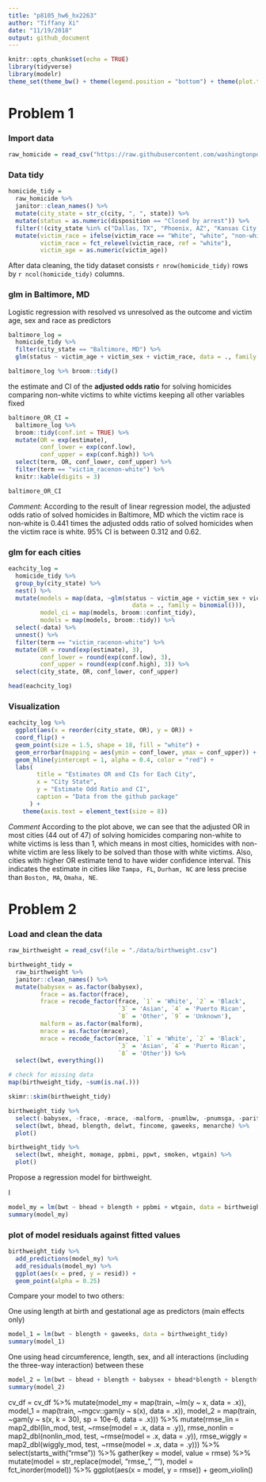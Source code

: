 ```yaml
---
title: "p8105_hw6_hx2263"
author: "Tiffany Xi"
date: "11/19/2018"
output: github_document
---
```


```r
knitr::opts_chunk$set(echo = TRUE)
library(tidyverse)
library(modelr)
theme_set(theme_bw() + theme(legend.position = "bottom") + theme(plot.title = element_text(hjust = 0.5)))
```

# Problem 1

### Import data

```r
raw_homicide = read_csv("https://raw.githubusercontent.com/washingtonpost/data-homicides/master/homicide-data.csv")
```

### Data tidy

```r
homicide_tidy = 
  raw_homicide %>% 
  janitor::clean_names() %>%
  mutate(city_state = str_c(city, ", ", state)) %>% 
  mutate(status = as.numeric(disposition == "Closed by arrest")) %>% 
  filter(!(city_state %in% c("Dallas, TX", "Phoenix, AZ", "Kansas City, MO", "Tulsa, AL"))) %>%
  mutate(victim_race = ifelse(victim_race == "White", "white", "non-white"),
         victim_race = fct_relevel(victim_race, ref = "white"),
         victim_age = as.numeric(victim_age))
```

After data cleaning, the tidy dataset consists `r nrow(homicide_tidy)` rows by `r ncol(homicide_tidy)` columns.

### glm in Baltimore, MD

Logistic regression with resolved vs unresolved as the outcome and victim age, sex and race as predictors

```r
baltimore_log = 
  homicide_tidy %>% 
  filter(city_state == "Baltimore, MD") %>% 
  glm(status ~ victim_age + victim_sex + victim_race, data = ., family = binomial())

baltimore_log %>% broom::tidy()
```

the estimate and CI of the **adjusted odds ratio** for solving homicides comparing non-white victims to white victims keeping all other variables fixed

```r
baltimore_OR_CI = 
  baltimore_log %>% 
  broom::tidy(conf.int = TRUE) %>% 
  mutate(OR = exp(estimate),
         conf_lower = exp(conf.low),
         conf_upper = exp(conf.high)) %>% 
  select(term, OR, conf_lower, conf_upper) %>% 
  filter(term == "victim_racenon-white") %>%
  knitr::kable(digits = 3)

baltimore_OR_CI
```

*Comment*:
According to the result of linear regression model, the adjusted odds ratio of solved homicides in Baltimore, MD which the victim race is non-white is 0.441 times the adjusted odds ratio of solved homicides when the victim race is white. 95% CI is between 0.312 and 0.62.

### glm for each cities

```r
eachcity_log = 
  homicide_tidy %>% 
  group_by(city_state) %>% 
  nest() %>% 
  mutate(models = map(data, ~glm(status ~ victim_age + victim_sex + victim_race,
                                   data = ., family = binomial())),
         model_ci = map(models, broom::confint_tidy),
         models = map(models, broom::tidy)) %>% 
  select(-data) %>% 
  unnest() %>% 
  filter(term == "victim_racenon-white") %>% 
  mutate(OR = round(exp(estimate), 3),
         conf_lower = round(exp(conf.low), 3),
         conf_upper = round(exp(conf.high), 3)) %>% 
  select(city_state, OR, conf_lower, conf_upper)

head(eachcity_log)
```

### Visualization 

```r
eachcity_log %>%
  ggplot(aes(x = reorder(city_state, OR), y = OR)) +
  coord_flip() + 
  geom_point(size = 1.5, shape = 18, fill = "white") +
  geom_errorbar(mapping = aes(ymin = conf_lower, ymax = conf_upper)) +
  geom_hline(yintercept = 1, alpha = 0.4, color = "red") +
  labs(
        title = "Estimates OR and CIs for Each City",
        x = "City State",
        y = "Estimate Odd Ratio and CI",
        caption = "Data from the github package"
      ) +
    theme(axis.text = element_text(size = 8))
```

*Comment*
According to the plot above, we can see that the adjusted OR in most cities (44 out of 47) of solving homicides comparing non-white to white victims is less than 1, which means in most cities, homicides with non-white victim are less likely to be solved than those with white victims. Also, cities with higher OR estimate tend to have wider confidence interval. This indicates the estimate in cities like `Tampa, FL`, `Durham, NC` are less precise than `Boston, MA`, `Omaha, NE`. 

# Problem 2

### Load and clean the data

```r
raw_birthweight = read_csv(file = "./data/birthweight.csv")

birthweight_tidy = 
  raw_birthweight %>% 
  janitor::clean_names() %>% 
  mutate(babysex = as.factor(babysex),
         frace = as.factor(frace),
         frace = recode_factor(frace, `1` = 'White', `2` = 'Black', 
                               `3` = 'Asian', `4` = 'Puerto Rican', 
                               `8` = 'Other', `9` = 'Unknown'),
         malform = as.factor(malform),
         mrace = as.factor(mrace),
         mrace = recode_factor(mrace, `1` = 'White', `2` = 'Black',
                               `3` = 'Asian', `4` = 'Puerto Rican',
                               `8` = 'Other')) %>% 
  select(bwt, everything()) 

# check for missing data
map(birthweight_tidy, ~sum(is.na(.)))

skimr::skim(birthweight_tidy)

birthweight_tidy %>% 
  select(-babysex, -frace, -mrace, -malform, -pnumlbw, -pnumsga, -parity) %>% 
  select(bwt, bhead, blength, delwt, fincome, gaweeks, menarche) %>% 
  plot()

birthweight_tidy %>% 
  select(bwt, mheight, momage, ppbmi, ppwt, smoken, wtgain) %>% 
  plot()

```

Propose a regression model for birthweight.

I 
```r
model_my = lm(bwt ~ bhead + blength + ppbmi + wtgain, data = birthweight_tidy)
summary(model_my)
```

### plot of model residuals against fitted values

```r
birthweight_tidy %>% 
  add_predictions(model_my) %>% 
  add_residuals(model_my) %>% 
  ggplot(aes(x = pred, y = resid)) +
  geom_point(alpha = 0.25)
```




Compare your model to two others:

One using length at birth and gestational age as predictors (main effects only)

```r
model_1 = lm(bwt ~ blength + gaweeks, data = birthweight_tidy)
summary(model_1)
```

One using head circumference, length, sex, and all interactions (including the three-way interaction) between these

```r
model_2 = lm(bwt ~ bhead + blength + babysex + bhead*blength + blength*babysex +  bhead*babysex + bhead*blength*babysex, data = birthweight_tidy)
summary(model_2)
```


cv_df = 
  cv_df %>% 
  mutate(model_my = map(train, ~lm(y ~ x, data = .x)),
         model_1  = map(train, ~mgcv::gam(y ~ s(x), data = .x)),
         model_2  = map(train, ~gam(y ~ s(x, k = 30), sp = 10e-6, data = .x))) %>% 
  mutate(rmse_lin    = map2_dbl(lin_mod, test, ~rmse(model = .x, data = .y)),
         rmse_nonlin = map2_dbl(nonlin_mod, test, ~rmse(model = .x, data = .y)),
         rmse_wiggly = map2_dbl(wiggly_mod, test, ~rmse(model = .x, data = .y))) %>% 
  select(starts_with("rmse")) %>% 
  gather(key = model, value = rmse) %>% 
  mutate(model = str_replace(model, "rmse_", ""),
         model = fct_inorder(model)) %>% 
  ggplot(aes(x = model, y = rmse)) + geom_violin()
